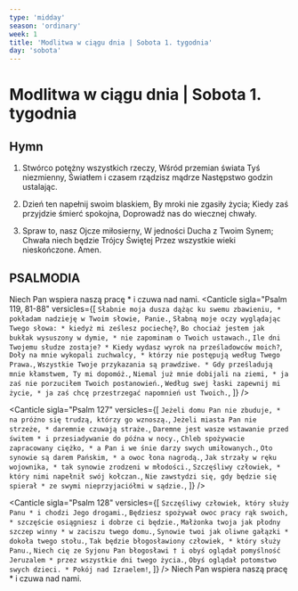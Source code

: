 ```yaml
---
type: 'midday'
season: 'ordinary'
week: 1
title: 'Modlitwa w ciągu dnia | Sobota 1. tygodnia'
day: 'sobota'
---
```


# Modlitwa w ciągu dnia | Sobota 1. tygodnia

<OpeningVersicle />

## Hymn

1. Stwórco potężny wszystkich rzeczy,
   Wśród przemian świata Tyś niezmienny,
   Światłem i czasem rządzisz mądrze
   Następstwo godzin ustalając.

2. Dzień ten napełnij swoim blaskiem,
   By mroki nie zgasiły życia;
   Kiedy zaś przyjdzie śmierć spokojna,
   Doprowadź nas do wiecznej chwały.

3. Spraw to, nasz Ojcze miłosierny,
   W jedności Ducha z Twoim Synem;
   Chwała niech będzie Trójcy Świętej
   Przez wszystkie wieki nieskończone. Amen.

## PSALMODIA

<Antiphon>Niech Pan wspiera naszą pracę * i czuwa nad nami.</Antiphon>
<Canticle
  sigla="Psalm 119, 81-88"
  versicles={[
    `Słabnie moja dusza dążąc ku swemu zbawieniu, *
pokładam nadzieję w Twoim słowie, Panie.`,
    `Słabną moje oczy wyglądając Twego słowa: *
kiedyż mi ześlesz pociechę?`,
    `Bo chociaż jestem jak bukłak wysuszony w dymie, *
nie zapominam o Twoich ustawach.`,
    `Ile dni Twojemu słudze zostaje? *
Kiedy wydasz wyrok na prześladowców moich?`,
    `Doły na mnie wykopali zuchwalcy, *
którzy nie postępują według Twego Prawa.`,
    `Wszystkie Twoje przykazania są prawdziwe. *
Gdy prześladują mnie kłamstwem, Ty mi dopomóż.`,
    `Niemal już mnie dobijali na ziemi, *
ja zaś nie porzuciłem Twoich postanowień.`,
    `Według swej łaski zapewnij mi życie, *
ja zaś chcę przestrzegać napomnień ust Twoich.`,
  ]}
/>

<Canticle
  sigla="Psalm 127"
  versicles={[
    `Jeżeli domu Pan nie zbuduje, *
na próżno się trudzą, którzy go wznoszą.`,
    `Jeżeli miasta Pan nie strzeże, *
daremnie czuwają straże.`,
    `Daremne jest wasze wstawanie przed świtem *
i przesiadywanie do późna w nocy.`,
    `Chleb spożywacie zapracowany ciężko, *
a Pan i we śnie darzy swych umiłowanych.`,
    `Oto synowie są darem Pańskim, *
a owoc łona nagrodą.`,
    `Jak strzały w ręku wojownika, *
tak synowie zrodzeni w młodości.`,
    `Szczęśliwy człowiek, *
który nimi napełnił swój kołczan.`,
    `Nie zawstydzi się, gdy będzie się spierał *
ze swymi nieprzyjaciółmi w sądzie.`,
  ]}
/>

<Canticle
  sigla="Psalm 128"
  versicles={[
    `Szczęśliwy człowiek, który służy Panu *
i chodzi Jego drogami.`,
    `Będziesz spożywał owoc pracy rąk swoich, *
szczęście osiągniesz i dobrze ci będzie.`,
    `Małżonka twoja jak płodny szczep winny *
w zaciszu twego domu.`,
    `Synowie twoi jak oliwne gałązki *
dokoła twego stołu.`,
    `Tak będzie błogosławiony człowiek, *
który służy Panu.`,
    `Niech cię ze Syjonu Pan błogosławi †
i obyś oglądał pomyślność Jeruzalem *
przez wszystkie dni twego życia.`,
    `Obyś oglądał potomstwo swych dzieci. *
Pokój nad Izraelem!`,
  ]}
/>
<Antiphon>Niech Pan wspiera naszą pracę * i czuwa nad nami.</Antiphon>

<WeeklyRotation>
  <MiddayPassagePrayer
    sigla="Pwt 8, 5b-6"
    passage="Jak wychowuje człowiek swego syna, tak Pan, Bóg twój, wychowuje ciebie. Strzeż więc nakazów Pana, Boga twego, chodząc Jego drogami, by żyć w bojaźni przed Nim."
    versicle="Bojaźń Pana jest szczera i trwa na wieki."
    response="Sądy Pana prawdziwe, a wszystkie razem słuszne."
    prayer="Panie Boże, Ojcze wszechmogący, udziel nam światła Ducha Świętego, † broń nas, korzących się przed Twoim majestatem, od wszelkich niebezpieczeństw, * abyśmy z radością Ciebie chwalili. Przez Chrystusa, Pana naszego."
  />

<MiddayPassagePrayer
  sigla="1 Krl 2, 2b-3"
  passage="Bądź mocny i okaż się mężem. Będziesz strzegł zarządzeń Pana, Boga twego, aby iść za Jego wskazaniami, przestrzegać Jego praw, poleceń i nakazów, aby ci się powiodło wszystko, co zamierzysz, i wszystko, czym się zajmiesz."
  versicle="Prowadź mnie, Panie, drogą Twych przykazań."
  response="Ponieważ je miłuję."
  prayer="Boże, jaśniejący ogniu wiekuistej miłości, † spraw, abyśmy zawsze płonąc Twoją miłością, * kochali Ciebie nade wszystko, a bliźnich ze względu na Ciebie. Przez Chrystusa, Pana naszego."
/>

  <MiddayPassagePrayer
    sigla="Jr 6, 16"
    passage="Stańcie na drogach i patrzcie, zapytajcie o dawne ścieżki, gdzie jest droga najlepsza, idźcie po niej, a znajdziecie dla siebie wytchnienie."
    versicle="Napomnienia Twoje, Panie, są moim dziedzictwem na wieki."
    response="I są radością mojego serca."
    prayer="Boże, wysłuchaj nasze prośby i obdarz nas trwałym pokojem, † pozwól nam przez całe życie cieszyć się Twoją obecnością * i za wstawiennictwem Najświętszej Maryi Panny bezpiecznie dojść do Ciebie. Przez Chrystusa, Pana naszego."
  />
</WeeklyRotation>

